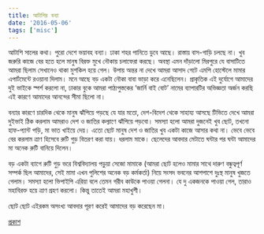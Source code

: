 ```yaml
---
title: আটাশির বন্যা
date: '2016-05-06'
tags: ['misc']
---
```


আটাশি সালের কথা। পুরো দেশে ভয়াবহ বন্যা। ঢাকা শহর পানিতে ডুবে আছে। রাস্তায় বাস-গাড়ি চলছে না। খুব জরুরি কাজে বের হতে হলে মানুষ বিরক্ত মুখে নৌকায় চলাফেরা করছে। অবস্থা এমন দাঁড়ালো মিরপুরে যে বাসাটিতে আমরা ছিলাম সেখানেও থাকা মুশকিল হয়ে গেল। উপায় অন্তর না দেখে আমরা আসাদ গেটে এমপি হোস্টেলে মামার এপার্টমেন্টে রওয়ানা দিলাম। মনে আছে বড় একটা নৌকা বাবা ভাড়া করে এনেছিলেন। প্রাকৃতিক এই দুর্যোগে আমাদের দুই ভাইকে স্পর্শ করলো না, ঢাকার বুকে আমরা পাঠ্যপুস্তকের ‘জার্নি বাই বোট’ নামের ব্যাপারটির অভিজ্ঞতা অর্জন করছি এই কারণে আমাদের আনন্দের সীমা ছিলো না।

 

বন্যার কারণে চারদিক থেকে মানুষ ঝাঁপিয়ে পড়ছে যে যার মতো, দেশ-বিদেশ থেকে সাহায্য আসছে টিভিতে দেখে আমরা দুইভাই ঠিক করলাম আমরাও দেশ ও জাতির কল্যাণে ঝাঁপিয়ে পড়বো। সমস্যা হলো আমরা দুজনেই খুব ছোট, তখনো হাফ-প্যান্ট পড়ি, মা ভাত খাইয়ে দেয়। এতো ছোট মানুষ দেশ ও জাতির খুব একটা কাজে আসার কথা না। ভেবে ভেবে বের করলাম ত্রাণ হিসেবে রুটি গুড় বিতরণ করা যায়। ধরলাম মাকে। ছেলেদের আবদার মেটাতে ঘন্টার পর ঘন্টা আমাদের মা অনেক রুটি বানিয়ে দিলেন।

 

বড় একটা ব্যাগে রুটি গুড় ভরে বিশ্ববিদ্যালয় পড়ুয়া সেজো মামাকে (আমরা ছোট হলেও মামার সাথে দারুণ বন্ধুত্বপূর্ণ সম্পর্ক ছিল আমাদের, সেই মামা এখন পুলিশের অনেক বড় কর্মকর্তা) নিয়ে সংসদ ভবনের আশপাশে দুঃস্থ মানুষ খুজতে গেলাম। সমস্যা হলো ভিপাইপি এরিয়া বলে তেমন গরীব কাউকে পাওয়া গেলনা। যে দু একজনকে পাওয়া গেল, তারাও মহাবিরক্ত হয়ে ত্রাণ গ্রহণ করলো। কিন্তু তাতেই আমরা মহাখুশী।

 

ছোট ছোট এইরকম অসংখ্য আবদার পূরণ করেই আমাদের বড় করেছেন মা।
 

[প্রকাশ](https://www.facebook.com/ashraful.alam/posts/10153427512870583)